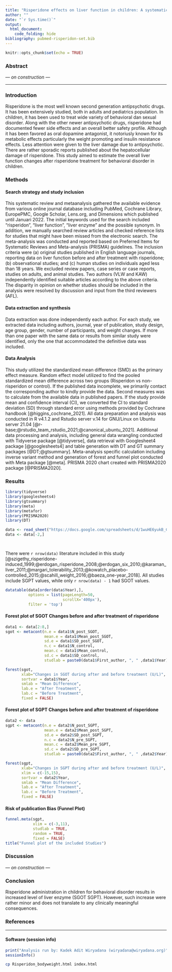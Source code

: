 ```yaml
---
title: "Risperidone effects on liver function in children: A systematic review & metaanalysis"
author: ""
date: "`r Sys.time()`"
output: 
  html_document:
    code_folding: hide
bibliography: pubmed-risperidon-set.bib
---
```


```r
knitr::opts_chunk$set(echo = TRUE)
```

### Abstract
*--- on construction ---*

___

### Introduction
Risperidone is the most well known second generation antipsychotic drugs. It has been extensively studied, both in adults and pediatrics population. In children, it has been used to treat wide variety of behavioral dan sexual disorder. Along with the other newer antipsychotic drugs, risperidone had documented fewer side effects and an overall better safety profile.  Although it has been favored as oral dopamine antagonist, it notoriusly known for its metabolic effects particularly the weight promoting and insulin resistance effects. Less attention were given to the liver damage due to antipsychotic. There are rather sporadic reports published about the hepatocellular damage of risperidone. This study aimed to estimate the overall liver function changes after risperidone treatment for behavioral disorder in children. 

### Methods

#### Search strategy and study inclusion
This systematic review and metaanalysis gathered the available evidence from various online journal database including PubMed, Cochrane Library, EuropePMC, Google Scholar, Lens.org, and Dimensions which published until Januari 2022. The initial keywords used for the search included "risperidon", "liver function", "liver enzyme" and the possible synonym. In addition, we manually searched review articles and checked reference lists for studies that might have been missed from the electronic search. The meta-analysis was conducted and reported based on Preferred Items for Systematic Reviews and Meta-analysis (PRISMA) guidelines. The inclusion criteria were (a) original studies published in English language journals, reporting data on liver function before and after treatment with risperidone; (b) observational studies; and (c) human studies on individuals aged less than 18 years. We excluded review papers, case series or case reports, studies on adults, and animal studies. Two authors (VLW and KAW) independently identified suitable articles according to the above criteria. The disparity in opinion on whether studies should be included in the analysis were resolved by discussion and input from the third reviewers (AFL).
 
#### Data extraction and synthesis
Data extraction was done independently each author. For each study, we extracted data including authors, journal, year of publication, study design, age group, gender, number of participants, and weight changes. If more than one paper with the same data or results from similar study were identified, only the one that accommodated the definitive data was included. 

#### Data Analysis
This study utilized the standardized mean difference (SMD) as the primary effect measure. Random effect model utilized to find the pooled standardized mean difference across two groups (Risperidon vs non-risperidon or control). If the published data incomplete, we primarily contact the corresponding author to kindly provide the data. Second measures was to calculate from the available data in published papers. If the study provide mean and confidence interval (CI), we converted the CI to standard deviation (SD) through standard error using methods provided by Cochrane handbook [@higgins_cochrane_2021]. All data preparation and analysis was conducted in R v4.1.2 and Rstudio server v.14 for GNU/Linux on Ubuntu server 21.04 [@r-base;@rstudio_team_rstudio_2021;@canonical_ubuntu_2021]. Additional data processing and analysis, including general data wrangling conducted with Tidyverse package [@tidyverse], data retrieval with Googlesheet4 package [@googlesheets4] and table generation with DT and GT summary packages [@DT;@gtsummary]. Meta-analysis specific calculation including inverse variant method and generation of forest and funnel plot conducted with Meta package [@meta]. PRISMA 2020 chart created with PRISMA2020 package [@PRISMA2020].

### Results
```r
library(tidyverse)
library(googlesheets4)
library(gtsummary)
library(meta)
library(metafor)
library(PRISMA2020)
library(DT)
```

```r
data <- read_sheet("https://docs.google.com/spreadsheets/d/1wuHE6yukB_CNkTohHtA34Pw-vpJngCsSiq2Bf0liQZg/edit?usp=sharing",1)
data <- data[-2,]
```

```r

```

```r

```

There were `r nrow(data)` literature included in this study [@szigethy_risperidone-induced_1999;@erdogan_risperidone_2008;@erdogan_six_2010;@karaman_liver_2011;@margari_tolerability_2013;@kowatch_placebo-controlled_2015;@scahill_weight_2016;@baeza_one-year_2018]. All studies include SGPT values, while only `r nrow(data) - 1` had SGOT values.

```r
datatable(data[order(data$Year),],
          options = list(pageLength=50, 
                         scrollX='400px'), 
          filter = 'top')
```
#### Forest plot of SGOT Changes before and after treatment of risperidone
```r
data1 <- data[2:8,]
sgot <- metacont(n.e = data1$N_post_SGOT,
                 mean.e = data1$Mean_post_SGOT,
                 sd.e = data1$SD_post_SGOT,
                 n.c = data1$N_control,
                 mean.c = data1$Mean_control,
                 sd.c = data1$SD_control,
                 studlab = paste0(data1$First_author, ", " ,data1$Year))

forest(sgot, 
       xlab="Changes in SGOT during after and before treatment (U/L)",
       sortvar = data1$Year,
       smlab = "Mean Difference",
       lab.e = "After Treatment",
       lab.c = "Before Treatment",
       fixed = FALSE)
```

#### Forest plot of SGPT Changes before and after treatment of risperidone
```r
data2 <- data
sgpt <- metacont(n.e = data2$N_post_SGPT,
                 mean.e = data2$Mean_post_SGPT,
                 sd.e = data2$SD_post_SGPT,
                 n.c = data2$N_pre_SGPT,
                 mean.c = data2$Mean_pre_SGPT,
                 sd.c = data2$SD_pre_SGPT,
                 studlab = paste0(data2$First_author, ", " ,data2$Year))

forest(sgpt, 
       xlab="Changes in SGPT during after and before treatment (U/L)",
       xlim = c(-15,15),
       sortvar = data2$Year,
       smlab = "Mean Difference",
       lab.e = "After Treatment",
       lab.c = "Before Treatment",
       fixed = FALSE)
```

#### Risk of publication Bias (Funnel Plot)
```r
funnel.meta(sgpt,
            xlim = c(-3,11),
            studlab = TRUE,
            random = TRUE,
            fixed = FALSE)
title("Funnel plot of the included Studies")
```


### Discussion
*--- on construction ---*

### Conclusion
Risperidone administration in children for behavioral disorder results in increased level of liver enzyme (SGOT SGPT). However, such increase were rather minor and does not translate to any clinically meaningful consequences.

### References

<div id="refs"></div>

 
---

#### Software (session info)
```r
print("Analysis run by: Kadek Adit Wiryadana (wiryadana@wiryadana.org)")
sessionInfo()
```

```bash
cp Risperidon_bodyweight.html index.html
```


